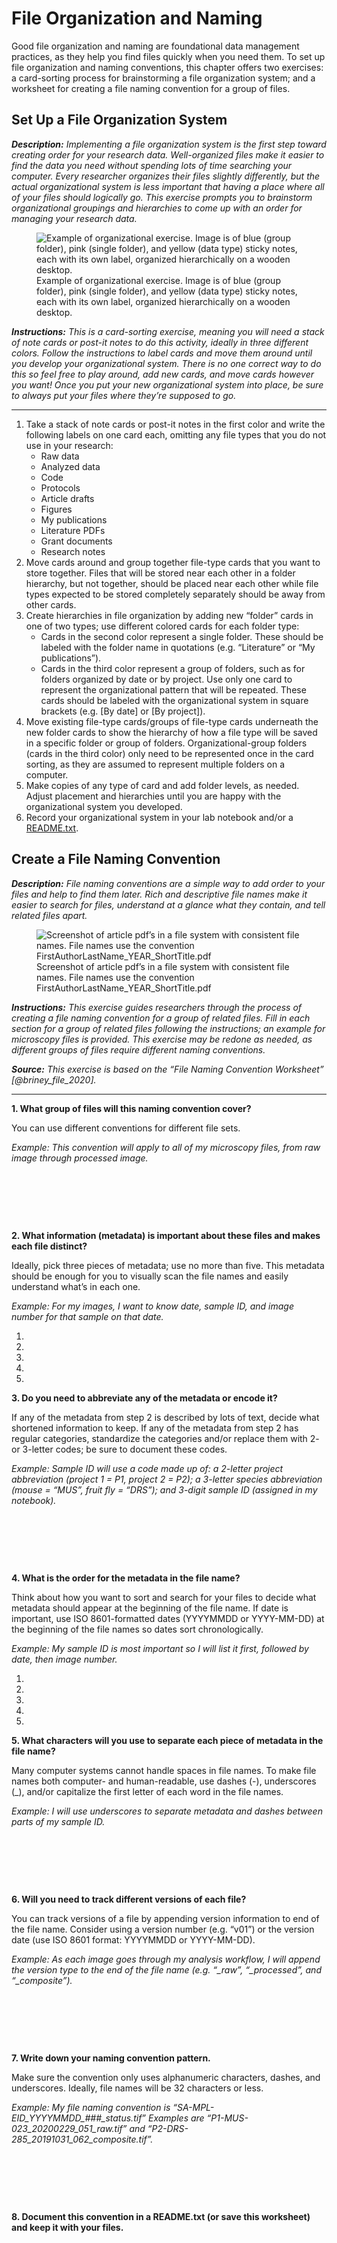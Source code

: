 # File Organization and Naming

Good file organization and naming are foundational data management practices, as they help you find files quickly when you need them. To set up file organization and naming conventions, this chapter offers two exercises: a card-sorting process for brainstorming a file organization system; and a worksheet for creating a file naming convention for a group of files.

## Set Up a File Organization System {#file-organization}

***Description:*** *Implementing a file organization system is the first step toward creating order for your research data. Well-organized files make it easier to find the data you need without spending lots of time searching your computer. Every researcher organizes their files slightly differently, but the actual organizational system is less important that having a place where all of your files should logically go. This exercise prompts you to brainstorm organizational groupings and hierarchies to come up with an order for managing your research data.*

![Example of organizational exercise. Image is of blue (group folder), pink (single folder), and yellow (data type) sticky notes, each with its own label, organized hierarchically on a wooden desktop.](images/03_CardSorting.jpg)

***Instructions:*** *This is a card-sorting exercise, meaning you will need a stack of note cards or post-it notes to do this activity, ideally in three different colors. Follow the instructions to label cards and move them around until you develop your organizational system. There is no one correct way to do this so feel free to play around, add new cards, and move cards however you want! Once you put your new organizational system into place, be sure to always put your files where they're supposed to go.*

---

1. Take a stack of note cards or post-it notes in the first color and write the following labels on one card each, omitting any file types that you do not use in your research:
	* Raw data
	* Analyzed data
	* Code
	* Protocols
	* Article drafts
	* Figures
	* My publications
	* Literature PDFs
	* Grant documents
	* Research notes
2. Move cards around and group together file-type cards that you want to store together. Files that will be stored near each other in a folder hierarchy, but not together, should be placed near each other while file types expected to be stored completely separately should be away from other cards.
3. Create hierarchies in file organization by adding new "folder" cards in one of two types; use different colored cards for each folder type:
	* Cards in the second color represent a single folder. These should be labeled with the folder name in quotations (e.g. "Literature" or "My publications").
	* Cards in the third color represent a group of folders, such as for folders organized by date or by project. Use only one card to represent the organizational pattern that will be repeated. These cards should be labeled with the organizational system in square brackets (e.g. [By date] or [By project]).
4. Move existing file-type cards/groups of file-type cards underneath the new folder cards to show the hierarchy of how a file type will be saved in a specific folder or group of folders. Organizational-group folders (cards in the third color) only need to be represented once in the card sorting, as they are assumed to represent multiple folders on a computer.
5. Make copies of any type of card and add folder levels, as needed. Adjust placement and hierarchies until you are happy with the organizational system you developed.
6. Record your organizational system in your lab notebook and/or a [README.txt](#readme-txt).

## Create a File Naming Convention {#file-naming}

***Description:*** *File naming conventions are a simple way to add order to your files and help to find them later. Rich and descriptive file names make it easier to search for files, understand at a glance what they contain, and tell related files apart.*

![Screenshot of article pdf's in a file system with consistent file names. File names use the convention FirstAuthorLastName\_YEAR\_ShortTitle.pdf](images/03_FileNaming.jpg)

***Instructions:*** *This exercise guides researchers through the process of creating a file naming convention for a group of related files. Fill in each section for a group of related files following the instructions; an example for microscopy files is provided. This exercise may be redone as needed, as different groups of files require different naming conventions.*

***Source:*** *This exercise is based on the "File Naming Convention Worksheet" [@briney_file_2020].*

---

**1. What group of files will this naming convention cover?**

You can use different conventions for different file sets.

*Example: This convention will apply to all of my microscopy files, from raw image through processed image.*

&nbsp;

&nbsp;

&nbsp;

**2. What information (metadata) is important about these files and makes each file distinct?**

Ideally, pick three pieces of metadata; use no more than five. This metadata should be enough for you to visually scan the file names and easily understand what’s in each one.

*Example: For my images, I want to know date, sample ID, and image number for that sample on that date.*

1.
2.
3.
4.
5.

**3. Do you need to abbreviate any of the metadata or encode it?**

If any of the metadata from step 2 is described by lots of text, decide what shortened information to keep. If any of the metadata from step 2 has regular categories, standardize the categories and/or replace them with 2- or 3-letter codes; be sure to document these codes.

*Example: Sample ID will use a code made up of: a 2-letter project abbreviation (project 1 = P1, project 2 = P2); a 3-letter species abbreviation (mouse = “MUS”, fruit fly = “DRS”); and 3-digit sample ID (assigned in my notebook).*

&nbsp;

&nbsp;

&nbsp;

**4. What is the order for the metadata in the file name?**

Think about how you want to sort and search for your files to decide what metadata should appear at the beginning of the file name. If date is important, use ISO 8601-formatted dates (YYYYMMDD or YYYY-MM-DD) at the beginning of the file names so dates sort chronologically.

*Example: My sample ID is most important so I will list it first, followed by date, then image number.*

1.
2.
3.
4.
5.

**5. What characters will you use to separate each piece of metadata in the file name?**

Many computer systems cannot handle spaces in file names. To make file names both computer- and human-readable, use dashes (-), underscores (\_), and/or capitalize the first letter of each word in the file names.

*Example: I will use underscores to separate metadata and dashes between parts of my sample ID.*

&nbsp;

&nbsp;

&nbsp;

**6. Will you need to track different versions of each file?**

You can track versions of a file by appending version information to end of the file name. Consider using a version number (e.g. “v01”) or the version date (use ISO 8601 format: YYYYMMDD or YYYY-MM-DD).

*Example: As each image goes through my analysis workflow, I will append the version type to the end of the file name (e.g. “\_raw”, “\_processed”, and “\_composite”).*

&nbsp;

&nbsp;

&nbsp;

**7. Write down your naming convention pattern.**

Make sure the convention only uses alphanumeric characters, dashes, and underscores. Ideally, file names will be 32 characters or less.

*Example: My file naming convention is “SA-MPL-EID\_YYYYMMDD\_###\_status.tif” Examples are “P1-MUS-023\_20200229\_051\_raw.tif” and “P2-DRS-285\_20191031\_062\_composite.tif”.*

&nbsp;

&nbsp;

&nbsp;

**8. Document this convention in a README.txt (or save this worksheet) and keep it with your files.**

&nbsp;

&nbsp;

&nbsp;
